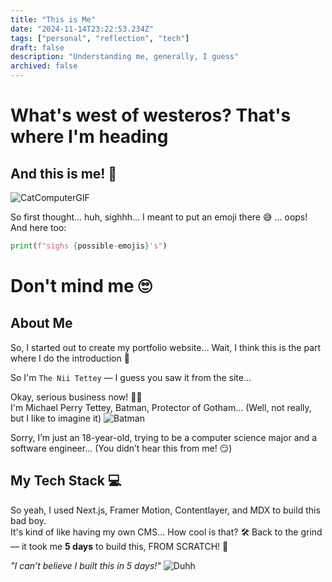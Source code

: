 ```yaml
---
title: "This is Me"
date: "2024-11-14T23:22:53.234Z"
tags: ["personal", "reflection", "tech"]
draft: false
description: "Understanding me, generally, I guess"
archived: false
---
```


# What's west of westeros? That's where I'm heading

## And this is me! 🎉

![CatComputerGIF](https://github.com/MastooraTurkmen/MastooraTurkmen/assets/132576850/4f51607c-7b3b-445a-bd5e-320f11a81eed)

So first thought... huh, sighhh... I meant to put an emoji there 😅 ... oops! And here too:

```python
print(f"sighs {possible-emojis}'s")
```

# Don't mind me 🙄

## About Me

So, I started out to create my portfolio website...
Wait, I think this is the part where I do the introduction 🤔

So I'm `The Nii Tettey` — I guess you saw it from the site...

Okay, serious business now! 🦸‍♂️  
I'm Michael Perry Tettey, Batman, Protector of Gotham... (Well, not really, but I like to imagine it)
![Batman](https://media.giphy.com/media/nZUcWtrNqs9Nu/giphy.gif?cid=790b7611a7nnv72qd4xevr55yokyouikbh6khcxo4d5vslnr&ep=v1_gifs_search&rid=giphy.gif&ct=g)

Sorry, I’m just an 18-year-old, trying to be a computer science major and a software engineer... (You didn’t hear this from me! 😏)

## My Tech Stack 💻

So yeah, I used Next.js, Framer Motion, Contentlayer, and MDX to build this bad boy.  
It's kind of like having my own CMS... How cool is that? 🛠️
Back to the grind — it took me **5 days** to build this, FROM SCRATCH! 💪

_"I can’t believe I built this in 5 days!"_
![Duhh](https://media.giphy.com/media/v1.Y2lkPTc5MGI3NjExbmZ3bzM2eDU4ZWJueHd6dzBxMHRqaHd5NXBlMzh4NGJiYXgzZmltNyZlcD12MV9naWZzX3NlYXJjaCZjdD1n/800iiDTaNNFOwytONV/giphy.gif)
